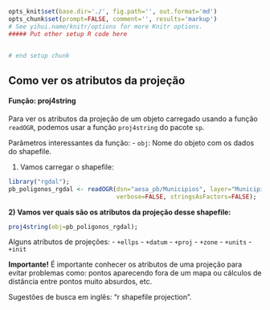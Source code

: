 ```r
opts_knit$set(base.dir='./', fig.path='', out.format='md')
opts_chunk$set(prompt=FALSE, comment='', results='markup')
# See yihui.name/knitr/options for more Knitr options.
##### Put other setup R code here


# end setup chunk
```

## Como ver os atributos da projeção

#### Função: proj4string

Para ver os atributos da projeção de um objeto carregado usando a função `readOGR`, podemos usar a função `proj4string` do pacote `sp`.

Parâmetros interessantes da função: 
- `obj`: Nome do objeto com os dados do shapefile.

1) Vamos carregar o shapefile:
```r
library("rgdal");
pb_poligonos_rgdal <- readOGR(dsn="aesa_pb/Municipios", layer="Municipios", 
                              verbose=FALSE, stringsAsFactors=FALSE);
```

**2) Vamos ver quais são os atributos da projeção desse shapefile:**
```r
proj4string(obj=pb_poligonos_rgdal);
```

Alguns atributos de projeções:
- `+ellps`
- `+datum`
- `+proj`
- `+zone`
- `+units`
- `+init`

**Importante!** É importante conhecer os atributos de uma projeção para evitar problemas como: pontos aparecendo fora de um mapa ou cálculos de distância entre pontos muito absurdos, etc.


Sugestões de busca em inglês: "r shapefile projection".

